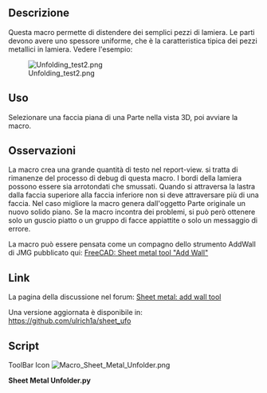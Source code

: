 <languages/>
{{Macro/it
|Name=Sheet Metal Unfolder
|Icon=Macro_Sheet_Metal_Unfolder.png
|Translate=Dispiega lamiera
|Description=Questa macro dispiega dei semplici pezzi in lamiera.
|Author=ulrich1a
|Version=17.0
|Date=2018-08-14
|FCVersion=17.0
|Download=[https://wiki.freecad.org/images/1/16/Macro_Sheet_Metal_Unfolder.png ToolBar Icon]
}}

==Descrizione==
Questa macro permette di distendere dei semplici pezzi di lamiera. Le parti devono avere uno spessore uniforme, che è la caratteristica tipica dei pezzi metallici in lamiera. Vedere l'esempio:

{{Codeextralink|https://raw.githubusercontent.com/ulrich1a/sheet_ufo/master/sheet_ufo.py}}

[[File:Unfolding test2.png]]

== Uso ==
Selezionare una faccia piana di una Parte nella vista 3D, poi avviare la macro. 

== Osservazioni ==
La macro crea una grande quantità di testo nel report-view. si tratta di rimanenze del processo di debug di questa macro. I bordi della lamiera  possono essere sia arrotondati che smussati. Quando si attraversa la lastra dalla faccia superiore alla faccia inferiore non si deve attraversare più di una faccia.
Nel caso migliore la macro genera dall'oggetto Parte originale un nuovo solido piano. Se la macro incontra dei problemi, si può però ottenere solo un guscio piatto o un gruppo di facce appiattite o solo un messaggio di errore.

La macro può essere pensata come un compagno dello strumento AddWall di JMG pubblicato qui: [http://linuxforanengineer.blogspot.com.es/2014/12/freecad-sheet-metal-tool-add-wall.html FreeCAD: Sheet metal tool "Add Wall"]

==Link==

La pagina della discussione nel forum: [https://forum.freecad.org/viewtopic.php?f=24&t=8789 Sheet metal: add wall tool]

Una versione aggiornata è disponibile in: [https://github.com/ulrich1a/sheet_ufo https://github.com/ulrich1a/sheet_ufo]

==Script==

ToolBar Icon [[Image:Macro_Sheet_Metal_Unfolder.png]]

'''Sheet Metal Unfolder.py'''

{{MacroCode|code=

#!/usr/bin/env python
# -*- coding: utf-8 -*-
#
#  sheet_ufo.py
#  
#  Copyright 2014 Ulrich Brammer <ulrich@Pauline>
#  
#  This program is free software; you can redistribute it and/or modify
#  it under the terms of the GNU General Public License as published by
#  the Free Software Foundation; either version 2 of the License, or
#  (at your option) any later version.
#  
#  This program is distributed in the hope that it will be useful,
#  but WITHOUT ANY WARRANTY; without even the implied warranty of
#  MERCHANTABILITY or FITNESS FOR A PARTICULAR PURPOSE.  See the
#  GNU General Public License for more details.
#  
#  You should have received a copy of the GNU General Public License
#  along with this program; if not, write to the Free Software
#  Foundation, Inc., 51 Franklin Street, Fifth Floor, Boston,
#  MA 02110-1301, USA.
#  
#  


# Refactored version December 2015
# Clear division of tasks between analysis and folding

# To do:
# change code to handle face indexes in the node instead of faces


# sheet_ufo16.py
# Die Weiterreichung eines schon geschnittenen Seitenfaces macht Probleme.
# Die Seitenfaces passen hinterher nicht mehr mit den Hauptflächen zusammen.

# Geänderter Ansatz: lasse die Seitenflächen in der Suchliste und 
# schneide jeweils nur den benötigten Teil raus.
# Ich brauche jetzt eine Suchliste und eine Unfoldliste für die 
# Face-Indices.

# To do: 
# - handle a selected seam
# - handle not-circle-curves in bends
# - detect features like welded screws
# - make a view-provider for bends
# - make the k-factor selectable
# - upfold or unfold single bends
 

'''

def main():
	
	return 0

if __name__ == '__main__':
	main()


'''


import Part, FreeCADGui
from PySide import QtGui
from FreeCAD import Base
import DraftVecUtils, DraftGeomUtils, math, time

# to do: 
# - Put error numbers into the text
# - Put user help into more texts
unfold_error = {
  # error codes for the tree-object
  1: ('starting: volume unusable, needs a real 3D-sheet-metal with thickness'), 
  2: ('Starting: invalid point for thickness measurement'), 
  3: ('Starting: invalid thickness'), 
  4: ('Starting: invalid shape'), 
  # error codes for the bend-analysis 
  10: ('Analysis: zero wires in sheet edge analysis'), 
  11: ('Analysis: double bends not implemented'), 
  12: ('Analysis: more than one bend-child actually not supported'), 
  13: ('Analysis: counter face not found'), 
  14: ('Analysis: the code can not handle edges without neighbor faces'), 
  15: ('Analysis: the code needs a face at all sheet edges'), 
  16: ('Analysis: did not find startangle of bend, please post failing sample for analysis'), 
  # error codes for the unfolding
  20: ('Unfold: section wire with less than 4 edges'),
  21: ('Unfold: Unfold: section wire not closed'),
  22: ('Unfold: section failed'),
  23: ('Unfold: CutToolWire not closed'),
  24: ('Unfold: bend-face without child not implemented'),
  25: ('Unfold: '),
  -1: ('unknown error')} 





def equal_vertex(vert1, vert2, p=5):
  # compares two vertices 
  return (round(vert1.X - vert2.X,p)==0 and round(vert1.Y - vert2.Y,p)==0 and round(vert1.Z - vert2.Z,p)==0)

def equal_vector(vec1, vec2, p=5):
  # compares two vectors 
  return (round(vec1.x - vec2.x,p)==0 and round(vec1.y - vec2.y,p)==0 and round(vec1.z - vec2.z,p)==0)

def radial_vector(point, axis_pnt, axis):
  chord = axis_pnt.sub(point)
  norm = axis.cross(chord)
  perp = axis.cross(norm)
  # print chord, norm, perp
  dist_rv = DraftVecUtils.project(chord,perp)
  #test_line = Part.makeLine(axis_pnt.add(dist_rv),axis_pnt)
  # test_line = Part.makeLine(axis_pnt.add(perp),axis_pnt)
  # test_line = Part.makeLine(point, axis_pnt)
  # Part.show(test_line)
  return perp.normalize()





class Simple_node(object):
  ''' This class defines the nodes of a tree, that is the result of
  the analysis of a sheet-metal-part.
  Each flat or bend part of the metal-sheet gets a node in the tree.
  The indexes are the number of the face in the original part.
  '''
  def __init__(self, f_idx=None, Parent_node= None, Parent_edge = None):
    self.idx = f_idx  # index of the "top-face"
    self.c_face_idx = None # face index to the opposite face of the sheet (counter-face)
    self.node_type = None  # 'Flat' or 'Bend'
    self.p_node = Parent_node   # Parent node
    self.p_edge = Parent_edge # the connecting edge to the parent node
    self.child_list = [] # List of child-nodes = link to tree structure
    self.child_idx_lists = [] # List of lists with child_idx and child_edge
    # need also a list of indices of child faces
    self.sheet_edges = [] # List of edges without child-face 
    self.axis = None
    self.facePosi = None
    self.bendCenter = None
    self.distCenter = None
    # self.axis for 'Flat'-face: vector pointing from the surface into the metal
    self.bend_dir = None # bend direction values: "up" or "down"
    self.bend_angle = None # angle in radians
    self.tan_vec = None # direction of translation for Bend nodes
    self._trans_length = None # length of translation for Bend nodes, k-factor used according to DIN 6935
    self.analysis_ok = True # indicator if something went wrong with the analysis of the face
    self.error_code = None # index to unfold_error dictionary
    # here the new features of the nodes:
    self.nfIndexes = [] # list of all face-indexes of a node (flat and bend: folded state)
    self.seam_edges = [] # list with edges to seams
    # bend faces are needed for movement simulation at single other bends.
    # otherwise unfolded faces are recreated from self.b_edges
    self.node_flattened_faces = [] # faces of a flattened bend node.
    self.actual_angle = None # state of angle in refolded sheet metal part
    self.p_wire = None # wire common with parent node, used for bend node
    self.c_wire = None # wire common with child node, used for bend node
    self.b_edges = [] # list of edges in a bend node, that needs to be recalculated, at unfolding

  def get_Face_idx(self):
    # get the face index from the tree-element
    return self.idx





class SheetTree(object):
  def __init__(self, TheShape, f_idx):
    self.cFaceTol = 0.002 # tolerance to detect counter-face vertices
    # this high tolerance was needed for more real parts
    self.root = None # make_new_face_node adds the root node if parent_node == None
    self.__Shape = TheShape.copy()
    self.error_code = None
    self.failed_face_idx = None
    
    if not self.__Shape.isValid():
      print "The shape is not valid!"
      self.error_code = 4  # Starting: invalid shape
      self.failed_face_idx = f_idx
    
    #Part.show(self.__Shape)
    
    # List of indices to the shape.Faces. The list is used a lot for face searches.
    # Some faces will be cut and the new ones added to the list.
    # So a list of faces independent of the shape is needed.
    self.f_list = []  #self.__Shape.Faces.copy() does not work
    self.index_list =[]
    self.index_unfold_list = [] # indexes needed for unfolding
    for i in range(len (self.__Shape.Faces)):
    #for i in range(len (self.f_list)):
      # if i<>(f_idx):
      self.index_list.append(i)
      self.index_unfold_list.append(i)
      self.f_list.append(self.__Shape.Faces[i])
    #print self.index_list
    self.max_f_idx = len(self.f_list) # need this value to make correct indices to new faces

    theVol = self.__Shape.Volume
    if theVol < 0.0001:
      print "Shape is not a real 3D-object or to small for a metal-sheet!"
      self.error_code = 1
      self.failed_face_idx = f_idx

    else:
      # Make a first estimate of the thickness
      estimated_thickness = theVol/(self.__Shape.Area / 2.0)
      print "approximate Thickness: ", estimated_thickness
      # Measure the real thickness of the initial face: Use Orientation and
      # Axis to make an measurement vector
      
    
      if hasattr(self.__Shape.Faces[f_idx],'Surface'):
        # Part.show(self.__Shape.Faces[f_idx])
        # print 'the object is a face! vertices: ', len(self.__Shape.Faces[f_idx].Vertexes)
        F_type = self.__Shape.Faces[f_idx].Surface
        # fixme: through an error, if not Plane Object
        print 'It is a: ', str(F_type)
        print 'Orientation: ', str(self.__Shape.Faces[f_idx].Orientation)
        
        # Need a point on the surface to measure the thickness.
        # Sheet edges could be sloping, so there is a danger to measure
        # right at the edge. 
        # Try with Arithmetic mean of plane vertices
        m_vec = Base.Vector(0.0,0.0,0.0) # calculating a mean vector
        for Vvec in self.__Shape.Faces[f_idx].Vertexes:
            #m_vec = m_vec.add(Base.Vector(Vvec.X, Vvec.Y, Vvec.Z))
            m_vec = m_vec.add(Vvec.Point)
        mvec = m_vec.multiply(1.0/len(self.__Shape.Faces[f_idx].Vertexes))
        print "mvec: ", mvec
        
        if hasattr(self.__Shape.Faces[f_idx].Surface,'Position'):
          s_Posi = self.__Shape.Faces[f_idx].Surface.Position
          k = 0
          # while k < len(self.__Shape.Faces[f_idx].Vertexes):
          # fixme: what if measurepoint is outside?
          pvert = self.__Shape.Faces[f_idx].Vertexes[k]
          pvec = Base.Vector(pvert.X, pvert.Y, pvert.Z)
          shiftvec =  mvec.sub(pvec)
          shiftvec = shiftvec.normalize()*2.0*estimated_thickness
          measure_pos = pvec.add(shiftvec)
          # Description: Checks if a point is inside a solid with a certain tolerance.
          # If the 3rd parameter is True a point on a face is considered as inside

          if not self.__Shape.isInside(measure_pos, 0.00001, True):
            print "Starting measure_pos for thickness measurement is outside!"
            self.error_code = 2
            self.failed_face_idx = f_idx

        
        if hasattr(self.__Shape.Faces[f_idx].Surface,'Axis'):
          s_Axis =  self.__Shape.Faces[f_idx].Surface.Axis
          # print 'We have an axis: ', s_Axis
          if hasattr(self.__Shape.Faces[f_idx].Surface,'Position'):
            s_Posi = self.__Shape.Faces[f_idx].Surface.Position
            # print 'We have a position: ', s_Posi
            s_Ori = self.__Shape.Faces[f_idx].Orientation
            s_Axismp = Base.Vector(s_Axis.x, s_Axis.y, s_Axis.z).multiply(2.0*estimated_thickness)
            if s_Ori == 'Forward':
              Meassure_axis = Part.makeLine(measure_pos,measure_pos.sub(s_Axismp))
              ext_Vec = Base.Vector(-s_Axis.x, -s_Axis.y, -s_Axis.z)
              # Meassure_axis = Part.makeLine(measure_pos,measure_pos.sub(s_Axis.multiply(2.0*estimated_thickness)))
            else:                    
              # Meassure_axis = Part.makeLine(measure_pos,measure_pos.add(s_Axis.multiply(2.0*estimated_thickness)))
              Meassure_axis = Part.makeLine(measure_pos,measure_pos.add(s_Axismp))
              ext_Vec = Base.Vector(s_Axis.x, s_Axis.y, s_Axis.z)
            # Part.show(Meassure_axis)
                
        lostShape = self.__Shape.copy()
        lLine = Meassure_axis.common(lostShape)
        lLine = Meassure_axis.common(self.__Shape)
        print "lLine number edges: ", len(lLine.Edges)
        measVert = Part.Vertex(measure_pos)
        for mEdge in lLine.Edges:
          if equal_vertex(mEdge.Vertexes[0], measVert) or equal_vertex(mEdge.Vertexes[1], measVert):
            self.__thickness = mEdge.Length
        
        # self.__thickness = lLine.Length
        if (self.__thickness < estimated_thickness) or (self.__thickness > 1.9 * estimated_thickness):
          self.error_code = 3
          self.failed_face_idx = f_idx
          print "estimated thickness: ", estimated_thickness, " measured thickness: ", self.__thickness
          Part.show(lLine)


  def get_node_faces(self, theNode, wires_e_lists):
    ''' This function searches for all faces making up the node, except
    of the top and bottom face, which are already there.
    wires_e_list is the list of wires lists of the top face without the parent-edge
    theNode: the actual node to be filled with data.
    '''
    
    # How to begin?
    # searching for all faces, that have two vertices in common with 
    # an edge from the list should give the sheet edge.
    # But we also need to look at the sheet edge, in order to not claim
    # faces from the next node!
    # Then we have to treat thoses faces, that belongs to more than one
    # node. Those faces needs to be cut and the face list needs to be updated.
    # look also at the number of wires of the top face. More wires will
    # indicate a hole or a feature.
    print " When will this be called"
    found_indices = []
    # A search strategy for faces based on the wires_e_lists is needed.
    # 

    for theWire in wires_e_lists:
      for theEdge in theWire:
        analyVert = theEdge.Vertexes[0]
        search_list = []
        for x in self.index_list:
          search_list.append(x)
        for i in search_list:
          for lookVert in self.f_list[i].Vertexes:
            if equal_vertex(lookVert, analyVert):
              if len(theEdge.Vertexes) == 1: # Edge is a circle
                if not self.is_sheet_edge_face(theEdge, theNode):
                  found_indices.append(i) # found a node face
                  theNode.child_idx_lists.append([i,theEdge])
                  #self.index_list.remove(i) # remove this face from the index_list
                  #Part.show(self.f_list[i])
              else:
                nextVert = theEdge.Vertexes[1]
                for looknextVert in self.f_list[i].Vertexes:
                  if equal_vertex(looknextVert, nextVert):
                    if not self.is_sheet_edge_face(theEdge, theNode):
                      found_indices.append(i) # found a node face
                      theNode.child_idx_lists.append([i,theEdge])
                      #self.index_list.remove(i) # remove this face from the index_list
                      #Part.show(self.f_list[i])
    print "found_indices: ", found_indices
                


  def is_sheet_edge_face(self, ise_edge, tree_node): # ise_edge: IsSheetEdge_edge
    # idea: look at properties of neighbor face
    # look at edges with distance of sheet-thickness.
    #    if found and surface == cylinder, check if it could be a bend-node.  
    # look at number of edges:
    # A face with 3 edges is at the sheet edge Cylinder-face or triangle (oh no!)
    # need to look also at surface!
    # A sheet edge face with more as 4 edges, is common to more than 1 node.
    
    # get the face which has a common edge with ise_edge
    the_index = None
    has_sheet_distance_vertex = False
    for i in self.index_list:
      for sf_edge in self.f_list[i].Edges:
        if sf_edge.isSame(ise_edge):
          the_index = i
          break
      if the_index <> None:
        break
          
    # Simple strategy applied: look if the connecting face has vertexes
    # with sheet-thickness distance to the top face.
    # fix me: this will fail with sharpened sheet edges with two faces
    # between top and bottom.
    if the_index <> None:
      distVerts = 0
      vertList = []
      F_type = str(self.f_list[tree_node.idx].Surface)
      # now we need to search for vertexes with sheet_thickness_distance
      #if F_type == "<Plane object>":
      for F_vert in self.f_list[i].Vertexes:
        if self.isVertOpposite(F_vert, tree_node):
          has_sheet_distance_vertex = True
          if len(self.f_list[i].Edges)<5:
            tree_node.nfIndexes.append(i)
            self.index_list.remove(i)
            #Part.show(self.f_list[i])
          else:
            # need to cut the face at the ends of ise_edge
            self.divideEdgeFace(i, ise_edge, F_vert, tree_node)
          break

    else:
      tree_node.analysis_ok = False 
      tree_node.error_code = 15  # Analysis: the code needs a face at all sheet edges
      self.error_code = 15
      self.failed_face_idx = tree_node.idx
      Part.show(self.f_list[tree_node.idx])
            
    return has_sheet_distance_vertex


  def isVertOpposite(self, theVert, theNode):
    F_type = str(self.f_list[theNode.idx].Surface)
    vF_vert = Base.Vector(theVert.X, theVert.Y, theVert.Z)
    if F_type == "<Plane object>":
      distFailure = vF_vert.distanceToPlane (theNode.facePosi, theNode.axis) - self.__thickness
    if F_type == "<Cylinder object>":
      distFailure = vF_vert.distanceToLine (theNode.bendCenter, theNode.axis) - theNode.distCenter
    # print "counter face distance: ", dist_v + self.__thickness
    if (distFailure < self.cFaceTol) and (distFailure > -self.cFaceTol):
      return True
    else:
      return False





  def divideEdgeFace(self, fIdx, ise_edge, F_vert, tree_node):
    print "Sheet edge face has more than 4 edges!"
    # first find out where the Sheet edge face has no edge to the opposite side of the sheet
    # There is a need to cut the face.
    # make a cut-tool perpendicular to the ise_edge
    # cut the face and select the good one to add to the node
    # make another cut, in order to add the residual face(s) to the face list.
    
    # Search edges in the face with a vertex common with ise_edge
    F_type = str(self.f_list[tree_node.idx].Surface)
    needCut0 = True
    firstCutFaceIdx = None
    for sEdge in self.f_list[fIdx].Edges:
      if equal_vertex(ise_edge.Vertexes[0], sEdge.Vertexes[0]) and \
        self.isVertOpposite(sEdge.Vertexes[1], tree_node):
        needCut0 = False
        theEdge = sEdge
      if equal_vertex(ise_edge.Vertexes[0], sEdge.Vertexes[1]) and \
        self.isVertOpposite(sEdge.Vertexes[0], tree_node):
        needCut0 = False
        theEdge = sEdge
    if needCut0:
      #print "need Cut at 0 with fIdx: ", fIdx
      nFace = self.cutEdgeFace(0, fIdx, ise_edge, tree_node)
      
      tree_node.nfIndexes.append(self.max_f_idx)
      self.f_list.append(nFace)
      firstCutFaceIdx = self.max_f_idx
      self.max_f_idx += 1
      #self.f_list.append(rFace)
      #self.index_list.append(self.max_f_idx)
      #self.max_f_idx += 1
      #self.index_list.remove(fIdx)
      #Part.show(nFace)
    #else:
    #  Part.show(theEdge)
        
    needCut1 = True        
    for sEdge in self.f_list[fIdx].Edges:
      if equal_vertex(ise_edge.Vertexes[1], sEdge.Vertexes[0]):
        if self.isVertOpposite(sEdge.Vertexes[1], tree_node):
          needCut1 = False
          theEdge = sEdge
      if equal_vertex(ise_edge.Vertexes[1], sEdge.Vertexes[1]):
        if self.isVertOpposite(sEdge.Vertexes[0], tree_node):
          needCut1 = False
          theEdge = sEdge
    if needCut1:
      if needCut0:
        fIdx = firstCutFaceIdx
        tree_node.nfIndexes.remove(fIdx)
      #print "need Cut at 1 with fIdx: ", fIdx
      nFace = self.cutEdgeFace(1, fIdx, ise_edge, tree_node)
      tree_node.nfIndexes.append(self.max_f_idx)
      self.f_list.append(nFace)
      firstCutFaceIdx = self.max_f_idx
      self.max_f_idx += 1
      #self.f_list.append(rFace)
      #self.index_list.append(self.max_f_idx)
      #self.max_f_idx += 1
      #if not needCut0:
      #  self.index_list.remove(fIdx)
      #Part.show(nFace)
    #else:
    #  Part.show(theEdge)


    
  def cutEdgeFace(self, eIdx, fIdx, theEdge, theNode):
    ''' This function cuts a face in two pieces.
    one piece is connected to the node. The residual pieces is given
    for assignment to other nodes.
    The function returns both pieces of the original face.
    '''
    # print "now the face cutter" 
    
    if eIdx == 0:
      otherIdx = 1
    else:
      otherIdx = 0
    
    origin = theEdge.Vertexes[eIdx].Point
    
    F_type = str(self.f_list[theNode.idx].Surface)
    if F_type == "<Plane object>":
      tan_vec = theEdge.Vertexes[eIdx].Point - theEdge.Vertexes[otherIdx].Point
      #o_thick = Base.Vector(o_vec.x, o_vec.y, o_vec.z) 
      tan_vec.normalize()
      vec1 = Base.Vector(theNode.axis.x, theNode.axis.y, theNode.axis.z) # make a copy

      crossVec = tan_vec.cross(vec1)
      crossVec.multiply(3.0*self.__thickness)

      vec1.multiply(self.__thickness)
      # defining the points of the cutting plane:
      Spnt1 = origin - theNode.axis - crossVec
      Spnt2 = origin - theNode.axis + crossVec
      Spnt3 = origin + theNode.axis +  vec1 + crossVec
      Spnt4 = origin + theNode.axis +  vec1 - crossVec
  
      
      
    if F_type == "<Cylinder object>":
      ePar = theEdge.parameterAt(theEdge.Vertexes[eIdx])
      print "Idx: ", eIdx, " ePar: ", ePar
      otherPar = theEdge.parameterAt(theEdge.Vertexes[otherIdx])
      tan_vec = theEdge.tangentAt(ePar)
      if ePar < otherPar:
        tan_vec.multiply(-1.0)
      
      #tan_line = Part.makeLine(theEdge.Vertexes[eIdx].Point.add(tan_vec), theEdge.Vertexes[eIdx].Point)
      #Part.show(tan_line)
      
      edge_vec = theEdge.Vertexes[eIdx].copy().Point
      radVector = radial_vector(edge_vec, theNode.bendCenter, theNode.axis)
      if theNode.bend_dir == "down":
        radVector.multiply(-1.0)
  
      #rad_line = Part.makeLine(theEdge.Vertexes[eIdx].Point.add(radVector), theEdge.Vertexes[eIdx].Point)
      #Part.show(rad_line)

      crossVec = tan_vec.cross(radVector)
      crossVec.multiply(3.0*self.__thickness)
      vec1 = Base.Vector(radVector.x, radVector.y, radVector.z) # make a copy

      vec1.multiply(self.__thickness)
      # defining the points of the cutting plane:
      Spnt1 = origin - radVector - crossVec
      Spnt2 = origin - radVector + crossVec
      Spnt3 = origin + radVector +  vec1 + crossVec
      Spnt4 = origin + radVector +  vec1 - crossVec
    
    Sedge1 = Part.makeLine(Spnt1,Spnt2)
    Sedge2 = Part.makeLine(Spnt2,Spnt3)
    Sedge3 = Part.makeLine(Spnt3,Spnt4)
    Sedge4 = Part.makeLine(Spnt4,Spnt1)
        
    Sw1 = Part.Wire([Sedge1, Sedge2, Sedge3, Sedge4])
    Sf1=Part.Face(Sw1) #
    cut_solid = Sf1.extrude(tan_vec.multiply(5.0))
    #Part.show(cut_solid)
    #cut_opposite = Sf1.extrude(tan_vec.multiply(-5.0))
    
    cutFaces_node = self.f_list[fIdx].cut(cut_solid)
    for cFace in cutFaces_node.Faces:
      for myVert in cFace.Vertexes:
        if equal_vertex(theEdge.Vertexes[eIdx], myVert):
          nodeFace = cFace
          #print "The nodeFace"
          #Part.show(nodeFace)
          break

    '''
    cutFaces_residue = self.f_list[fIdx].cut(cut_opposite)
    for cFace in cutFaces_residue.Faces:
      for myVert in cFace.Vertexes:
        if equal_vertex(theEdge.Vertexes[eIdx], myVert):
          residueFace = cFace
          #print "the residueFace"
          #Part.show(residueFace)
          break
    '''

    return nodeFace #, residueFace
    


  def is_sheet_edge3(self, ise_edge, tree_node): # ise_edge: IsSheetEdge_edge
    # idea: look at properties of neighbor face
    # look at edges with distance of sheet-thickness.
    #    if found and surface == cylinder, check if it could be a bend-node.  
    # look at number of edges:
    # A face with 3 edges is at the sheet edge Cylinder-face or triangle (oh no!)
    # need to look also at surface!
    # A sheet edge face with more as 4 edges, is common to more than 1 node.
    
    # get the face which has a common edge with ise_edge
    the_index = None
    has_sheet_distance_vertex = False
    for i in self.index_list:
      for sf_edge in self.f_list[i].Edges:
        if sf_edge.isSame(ise_edge):
          the_index = i
          break
      if the_index <> None:
        break
          
    if the_index <> None:
      distVerts = 0
      vertList = []
      F_type = str(self.f_list[tree_node.idx].Surface)
      # now we need to search for vertexes with sheet_thickness_distance
      #if F_type == "<Plane object>":
      for F_vert in self.f_list[i].Vertexes:
        vF_vert = Base.Vector(F_vert.X, F_vert.Y, F_vert.Z)
        if F_type == "<Plane object>":
          distFailure = vF_vert.distanceToPlane (tree_node.facePosi, tree_node.axis) - self.__thickness
        if F_type == "<Cylinder object>":
          distFailure = vF_vert.distanceToLine (tree_node.bendCenter, tree_node.axis) - tree_node.distCenter
        # print "counter face distance: ", dist_v + self.__thickness
        if (distFailure < self.cFaceTol) and (distFailure > -self.cFaceTol):
          has_sheet_distance_vertex = True
          break

    else:
      tree_node.analysis_ok = False 
      tree_node.error_code = 15  # Analysis: the code needs a face at all sheet edges
      self.error_code = 15
      self.failed_face_idx = tree_node.idx
      Part.show(self.f_list[tree_node.idx])
            
    return has_sheet_distance_vertex
    



  def make_new_face_node(self, face_idx, P_node, P_edge, wires_e_lists):
    # e_list: list of edges of the top face of a node without the parent-edge (P_edge)
    # analyze the face and get type of face ("Flat" or "Bend")
    # search the counter face, get axis of Face
    # In case of "Bend" get angle, k_factor and trans_length
    # put the node into the tree
    newNode = Simple_node(face_idx, P_node, P_edge)
    F_type = str(self.__Shape.Faces[face_idx].Surface)
    
    # This face should be a node in the tree, and is therefore known!
    # removed from the list of all unknown faces
    self.index_list.remove(face_idx)
    # This means, it could also not be found as neighbor face anymore.
    #newNode.node_faces.append(self.f_list[face_idx].copy())
    newNode.nfIndexes.append(face_idx)
    
    such_list = [] 
    for k in self.index_list:
      such_list.append(k)
    
    if F_type == "<Plane object>":
      newNode.node_type = 'Flat' # fixme
      print "Face", face_idx+1, " Type: ", newNode.node_type

      s_Posi = self.__Shape.Faces[face_idx].Surface.Position
      newNode.facePosi = s_Posi
      s_Ori = self.__Shape.Faces[face_idx].Orientation
      s_Axis = self.__Shape.Faces[face_idx].Surface.Axis
      if s_Ori == 'Forward':
        ext_Vec = Base.Vector(-s_Axis.x, -s_Axis.y, -s_Axis.z)
      else:                    
        ext_Vec = Base.Vector(s_Axis.x, s_Axis.y, s_Axis.z)

      newNode.axis = ext_Vec
      axis_line = Part.makeLine(s_Posi.add(ext_Vec), s_Posi)
      # Part.show(axis_line)
      
      # nead a mean point of the face to avoid false counter faces
      faceMiddle = Base.Vector(0.0,0.0,0.0) # calculating a mean vector
      for Vvec in self.__Shape.Faces[face_idx].OuterWire.Vertexes:
          faceMiddle = faceMiddle.add(Vvec.Point)
      faceMiddle = faceMiddle.multiply(1.0/len(self.__Shape.Faces[face_idx].OuterWire.Vertexes))
      
      # search for the counter face
      for i in such_list:
        counter_found = True
        for F_vert in self.f_list[i].Vertexes:
          vF_vert = Base.Vector(F_vert.X, F_vert.Y, F_vert.Z)
          dist_v = vF_vert.distanceToPlane (s_Posi, ext_Vec) - self.__thickness
          # print "counter face distance: ", dist_v + self.__thickness
          if (dist_v > self.cFaceTol) or (dist_v < -self.cFaceTol):
              counter_found = False
  
        if counter_found:
          # nead a mean point of the face to avoid false counter faces
          counterMiddle = Base.Vector(0.0,0.0,0.0) # calculating a mean vector
          for Vvec in self.__Shape.Faces[i].OuterWire.Vertexes:
              counterMiddle = counterMiddle.add(Vvec.Point)
          counterMiddle = counterMiddle.multiply(1.0/len(self.__Shape.Faces[i].OuterWire.Vertexes))
          
          distVector = counterMiddle.sub(faceMiddle)
          counterDistance = distVector.Length
          
          if counterDistance < 3*self.__thickness:
            print "found counter-face", i + 1
            newNode.c_face_idx = i
            self.index_list.remove(i)
            newNode.nfIndexes.append(i)
            
            # Part.show(self.__Shape.Faces[newNode.c_face_idx])
          else:
            counter_found = False
            print "faceMiddle: ", str(faceMiddle), "counterMiddle: ", str(counterMiddle)
      #if newNode.c_face_idx == None:
      #  Part.show(axis_line)
          
        

            
    if F_type == "<Cylinder object>":
      newNode.node_type = 'Bend' # fixme
      s_Center = self.__Shape.Faces[face_idx].Surface.Center
      s_Axis = self.__Shape.Faces[face_idx].Surface.Axis
      newNode.axis = s_Axis
      newNode.bendCenter = s_Center
      edge_vec = P_edge.Vertexes[0].copy().Point
      print "edge_vec: ", str(edge_vec)
      
      if P_node.node_type == 'Flat':
        dist_c = edge_vec.distanceToPlane (s_Center, P_node.axis) # distance to center
      else:
        P_face = self.__Shape.Faces[P_node.idx]
        radVector = radial_vector(edge_vec, P_face.Surface.Center, P_face.Surface.Axis)
        if P_node.bend_dir == "down":
          dist_c = edge_vec.distanceToPlane (s_Center, radVector.multiply(-1.0))
        else:
          dist_c = edge_vec.distanceToPlane (s_Center, radVector)
          
      if dist_c < 0.0:
        newNode.bend_dir = "down"
        thick_test = self.__Shape.Faces[face_idx].Surface.Radius - self.__thickness
      else:
        newNode.bend_dir = "up"
        thick_test = self.__Shape.Faces[face_idx].Surface.Radius + self.__thickness
      newNode.distCenter = thick_test
      # print "Face idx: ", face_idx, " bend_dir: ", newNode.bend_dir
      print "Face", face_idx+1, " Type: ", newNode.node_type, " bend_dir: ", newNode.bend_dir
      
      # need to define the bending angle relative to the Center and the
      # Axis of the bend surface:
      # search for line-edges with no common point with edge_vec and fixme: not in the same line
      # fixme: there could be more than one edge meeting the criteria!
      number_c_edges = 0
      for s_edge in self.__Shape.Faces[face_idx].Edges:
        c_edg_found = True
        type_str = str(s_edge.Curve)
        if type_str.find('Line') == -1:
          c_edg_found = False
          # print "found circle in c_edge search"
        else:
          # print "found line in c_edge search"
          for E_vert in s_edge.Vertexes:
            if equal_vertex(E_vert, P_edge.Vertexes[0]):
              c_edg_found = False
        if c_edg_found:
          c_edge = s_edge
          number_c_edges = number_c_edges + 1
          # print " found the second Line edge of the bend face"
          # Part.show(c_edge)
      if number_c_edges > 1:
        newNode.analysis_ok = False # the code can not handle bend faces with more than one child!
        newNode.error_code = 12 # ('more than one bend-childs')
        self.error_code = 12
        self.failed_face_idx = face_idx

      #Start to investigate the angles at self.__Shape.Faces[face_idx].ParameterRange[0]
      angle_0 = self.__Shape.Faces[face_idx].ParameterRange[0]
      angle_1 = self.__Shape.Faces[face_idx].ParameterRange[1]
      length_0 = self.__Shape.Faces[face_idx].ParameterRange[2]
      length_1 = self.__Shape.Faces[face_idx].ParameterRange[3]
      
      # idea: identify the angle at edge_vec = P_edge.Vertexes[0].copy().Point
      # This will be = angle_start
      # identify rotSign from angle_end minus angle_start
      # The tangentvector will be in direction of position at angle_sta + rotSign*90°
      # calculate the tan_vec from valueAt
      parPos00 = self.__Shape.Faces[face_idx].valueAt(angle_0,length_0)
      parPos01 = self.__Shape.Faces[face_idx].valueAt(angle_0,length_1)
      parPos10 = self.__Shape.Faces[face_idx].valueAt(angle_1,length_0)
      parPos11 = self.__Shape.Faces[face_idx].valueAt(angle_1,length_1)
      
      if equal_vector(edge_vec, parPos00):
        print "got case 00"
        angle_start = angle_0
        angle_end = angle_1
        len_start = length_0
      else:
        if equal_vector(edge_vec, parPos01):
          print "got case 01"
          angle_start = angle_0
          angle_end = angle_1
          len_start = length_1
        else:
          if equal_vector(edge_vec, parPos10):
            print "got case 10"
            angle_start = angle_1
            angle_end = angle_0
            len_start = length_0
          else:
            if equal_vector(edge_vec, parPos11):
              print "got case 11" 
              angle_start = angle_1
              angle_end = angle_0
              len_start = length_1
            else:
              newNode.analysis_ok = False
              newNode.error_code = 16 # Analysis: did not find startangle of bend
              self.error_code = 16
              self.failed_face_idx = face_idx
              print "did not found start angle, to do to fix"
        
      newNode.bend_angle = angle_end - angle_start
      if newNode.bend_angle < 0.0:
        angle_tan = angle_start - math.pi/2.0
        # newNode.bend_angle = -newNode.bend_angle
      else:
        angle_tan = angle_start + math.pi/2.0
      tanPos = self.__Shape.Faces[face_idx].valueAt(angle_tan,len_start)
      tan_vec = radial_vector(tanPos, s_Center, s_Axis)
      newNode.tan_vec = tan_vec
        
      first_vec = radial_vector(edge_vec, s_Center, s_Axis)
      cross_vec = first_vec.cross(tan_vec)
      triple_prod = cross_vec.dot(s_Axis)
      print " the new bend_angle: ", math.degrees(newNode.bend_angle), "triple_prod: ", triple_prod
      # testing showed, that the bend_angle has to be changed in sign
      # at the following conditions.
      if ((triple_prod > 0.0) and (newNode.bend_angle > 0.0)) or \
        ((triple_prod < 0.0) and (newNode.bend_angle < 0.0)):
        newNode.bend_angle = -newNode.bend_angle
        print "minus bend_angle"



      if newNode.bend_dir == 'up':
        k_Factor = 0.65 + 0.5*math.log10(self.__Shape.Faces[face_idx].Surface.Radius/self.__thickness)
        print "Face", newNode.idx+1, " k-factor: ", k_Factor
        newNode._trans_length = (self.__Shape.Faces[face_idx].Surface.Radius + k_Factor * self.__thickness/2.0) * newNode.bend_angle
      else:
        k_Factor = 0.65 + 0.5*math.log10((self.__Shape.Faces[face_idx].Surface.Radius - self.__thickness)/self.__thickness)
        newNode._trans_length = (self.__Shape.Faces[face_idx].Surface.Radius - self.__thickness \
                                  + k_Factor * self.__thickness/2.0) * newNode.bend_angle
      if newNode._trans_length < 0.0:
        newNode._trans_length = -newNode._trans_length
        # the _trans_length is always positive, due to correct tan_vec


      # calculate mean point of face:
      # fixme implement also for cylindric faces

      # Search the face at the opposite site of the sheet:
      #for i in range(len(such_list)):
      for i in such_list:
        counter_found = True
        for F_vert in self.f_list[i].Vertexes:
          vF_vert = Base.Vector(F_vert.X, F_vert.Y, F_vert.Z)
          dist_c = vF_vert.distanceToLine (s_Center, s_Axis) - thick_test
          if (dist_c > self.cFaceTol) or (dist_c < -self.cFaceTol):
            counter_found = False
  
        if counter_found:
          # to do calculate mean point of counter face

          #print "found counter Face", such_list[i]+1
          newNode.c_face_idx = i
          self.index_list.remove(i)
          
          newNode.nfIndexes.append(i)
          # Part.show(self.__Shape.Faces[newNode.c_face_idx])
          break

    # Part.show(self.__Shape.Faces[newNode.c_face_idx])
    # Part.show(self.__Shape.Faces[newNode.idx])
    if newNode.c_face_idx == None:
      newNode.analysis_ok = False
      newNode.error_code = 13 # Analysis: counter face not found
      self.error_code = 13
      self.failed_face_idx = face_idx
      print "No counter-face Debugging Thickness: ", self.__thickness
      Part.show(self.__Shape.Faces[face_idx])

    # now we call the new code
    self.get_node_faces(newNode, wires_e_lists)
    #for nFace in newNode.nfIndexes:
    #  Part.show(nFace)


    if P_node == None:
      self.root = newNode
    else:
      P_node.child_list.append(newNode)
    return newNode




  def search_face(self, sf_edge, the_node):
    # search for the connecting face to sf_edge in the faces of a node
    search_List = the_node.nfIndexes[:]
    search_List.remove(the_node.idx)
    the_index = None
    for i in search_List:     #self.index_list:
      for n_edge in self.f_list[i].Edges:
        if sf_edge.isSame(n_edge):
          the_index = i
          
    #if the_index == None:
    #  the_node.analysis_ok = False # the code can not handle? edges without neighbor faces
    #  the_node.error_code = 14 # Analysis: the code can not handle? edges without neighbor faces
    #  self.error_code = 14
    #  self.failed_face_idx = the_node.idx
      
    return the_index


  def Bend_analysis(self, face_idx, parent_node = None, parent_edge = None):
    # This functions traverses the shape in order to build the bend-tree
    # For each relevant face a t_node is created and linked into the tree
    # the linking is done in the call of self.make_new_face_node
    #print "Bend_analysis Face", face_idx +1 ,
    # analysis_ok = True # not used anymore? 
    # edge_list = []
    wires_edge_lists = []
    wire_idx = -1
    for n_wire in self.f_list[face_idx].Wires:
      wire_idx += 1
      wires_edge_lists.append([])
      #for n_edge in self.__Shape.Faces[face_idx].Edges:
      for n_edge in n_wire.Edges:
        if parent_edge:
          if not parent_edge.isSame(n_edge):
            #edge_list.append(n_edge)
            wires_edge_lists[wire_idx].append(n_edge)
          #
        else:
          #edge_list.append(n_edge)
          wires_edge_lists[wire_idx].append(n_edge)
    if parent_node:
      print " Parent Face", parent_node.idx + 1
    print "Die Liste: ", self.index_list
    t_node = self.make_new_face_node(face_idx, parent_node, parent_edge, wires_edge_lists)
    # Need also the edge_list in the node!
    print "Die Liste nach make_new_face_node: ", self.index_list
    
    # in the new code, only the list of child faces will be analyzed.
    removalList = []
    for child_info in t_node.child_idx_lists:
      if child_info[0] in self.index_list:
        print "child in List: ", child_info[0]
        self.Bend_analysis(child_info[0], t_node, child_info[1])
      else:
        print "remove child from List: ", child_info[0]
        t_node.seam_edges.append(child_info[1]) # give Information to the node, that it has a seam.
        print "node faces before: ", t_node.nfIndexes
        self.makeSeamFace(child_info[1], t_node)
        removalList.append(child_info)
        print "node faces with seam: ", t_node.nfIndexes
        otherSeamNode = self.searchNode(child_info[0], self.root)
        print "counterface on otherSeamNode: Face", otherSeamNode.c_face_idx+1
        self.makeSeamFace(child_info[1], otherSeamNode)
        #t_node.analysis_ok = False # the code can not handle? edges without neighbor faces
        #t_node.error_code = 14 # Analysis: the code can not handle? edges without neighbor faces
        #self.error_code = 14
        #self.failed_face_idx = t_node.idx
        #break
    for seams in removalList:
      t_node.child_idx_lists.remove(seams)
      
  
  
  def searchNode(self, theIdx, sNode):
    # search for a Node with theIdx in sNode.idx
    print "my Idx: ", sNode.idx

    if sNode.idx == theIdx:
      return sNode
    else:
      result = None
      childFaces = []
      for n_node in sNode.child_list:
        childFaces.append(n_node.idx)
      print "my children: ", childFaces
      
      for n_node in sNode.child_list:
        nextSearch = self.searchNode(theIdx, n_node)
        if nextSearch <> None:
          result = nextSearch
          break
    if result<>None:
      print "this is the result: ", result.idx
    else:
      print "this is the result: ", None
    
    return result
    
    # suche bei mir. wenn ja liefere ab
    # sonst sind Kinder da?
    # Wenn Kinder vorhanden, frag solange Kinder bis gefunden
    # oder kein Kind mehr da.


    
    


  def makeSectionWire(self, theEdge, W_node, Dir = 'up'):
    #print "mSW Face", W_node.idx +1
    # makes a Section wire through the shape
    # The section wire is used to generate a new flat shell
    # for the bend faces. 
    origin = theEdge.Vertexes[0].Point
    o_vec = theEdge.Vertexes[1].Point - theEdge.Vertexes[0].Point
    o_thick = Base.Vector(o_vec.x, o_vec.y, o_vec.z) 
    o_thick.normalize().multiply(2.0 * self.__thickness)

    s_Center = self.f_list[W_node.idx].Surface.Center
    s_Axis = self.f_list[W_node.idx].Surface.Axis
    vec1 = radial_vector(origin, s_Center, s_Axis)
    vec1.multiply(self.__thickness)
    
    # defining the points of the section plane:
    if W_node.bend_dir == 'up':
      Spnt1 = origin - vec1 - o_thick
      Spnt2 = origin - vec1 + o_vec + o_thick
      Spnt3 = origin +  vec1 +  vec1 + o_vec + o_thick
      Spnt4 = origin +  vec1 +  vec1 - o_thick
    else:
      Spnt4 = origin - vec1 - vec1 - o_thick
      Spnt3 = origin - vec1 - vec1 + o_vec + o_thick
      Spnt2 = origin +  vec1  + o_vec + o_thick
      Spnt1 = origin +  vec1 - o_thick

    Sedge1 = Part.makeLine(Spnt1,Spnt2)
    Sedge2 = Part.makeLine(Spnt2,Spnt3)
    Sedge3 = Part.makeLine(Spnt3,Spnt4)
    Sedge4 = Part.makeLine(Spnt4,Spnt1)
        
    Sw1 = Part.Wire([Sedge1, Sedge2, Sedge3, Sedge4])
    Sf1=Part.Face(Sw1) # 
    # Part.show(Sf1)
    
    # find the nearest vertex of theEdge to a plane through s_Center
    # The section-wire should start at this vertex
    if (theEdge.Vertexes[0].Point.distanceToPlane(s_Center, s_Axis) <
        theEdge.Vertexes[1].Point.distanceToPlane(s_Center, s_Axis)):
      next_pnt = theEdge.Vertexes[1]
      start_pnt = theEdge.Vertexes[0]
      start_idx = 0
      end_idx = 1
    else:
      next_pnt = theEdge.Vertexes[0]
      start_pnt = theEdge.Vertexes[1]
      start_idx = 1
      end_idx = 0

    # for i in self.index_list:    
    for i in W_node.nfIndexes:
      singleEdge = Sf1.section(self.f_list[i])
      # Part.show(singleEdge)
      #print "section edges: ", len(singleEdge.Edges)
      for j in range(len(singleEdge.Edges)):
        if (equal_vertex(singleEdge.Edges[j].Vertexes[0], start_pnt)):
          lastEdge = singleEdge.Edges[j].copy()
          lastConnect = 1
        if (equal_vertex(singleEdge.Edges[j].Vertexes[1], start_pnt)):
          lastEdge = singleEdge.Edges[j].copy()
          lastConnect = 0
      
        if (equal_vertex(singleEdge.Edges[j].Vertexes[0], next_pnt)):
          nextEdge = singleEdge.Edges[j].copy()
          nextConnect = 1
        if (equal_vertex(singleEdge.Edges[j].Vertexes[1], next_pnt)):
          nextEdge = singleEdge.Edges[j].copy()
          nextConnect = 0
    
    startEdge = Part.makeLine(start_pnt.Point, next_pnt.Point)
    middleEdge = Part.makeLine(nextEdge.Vertexes[nextConnect].Point, lastEdge.Vertexes[lastConnect].Point)
    
    Swire1 = Part.Wire([startEdge, nextEdge, middleEdge, lastEdge ])
    # Part.show(Swire1)
      
    print "finisch mSW Face", W_node.idx +1
    return Swire1
    
    
    


  def generateBendShell(self, bend_node):
    #print "genBendShell Face", bend_node.idx +1
    # make new flat faces for the bend_node and return them
    # the k-Factor is already included in bend_node._trans_length
    
    # Part.show(self.__Shape.copy())
    flat_shell = []
      
    trans_vec = bend_node.tan_vec * bend_node._trans_length

    # o_edge: originating edge of the bend = parent edge
    o_edge = bend_node.p_edge.copy()
    # We want a section wire at the start of the bend_node, in order
    # to regenerate a flat body with this section wire.
    # 3 vectors are needed to generate a section plane: vec1 and 
    # a vector from o_edge and a vector with same direction of o_edge,
    # but with a length of two times the thickness
    o_wire = self.makeSectionWire(o_edge, bend_node, bend_node.bend_dir)
    #Part.show(o_wire)

    
    # The same vectors are needed for the other side of the bend face
    if len(bend_node.child_list)>=1:
      child_node = bend_node.child_list[0] # fixme: there could be more than one child node for a bend face.
      # bend_edge = bend_node.edge_pool[child_node.idx][0] 
      bend_edge = child_node.p_edge.copy()

      b_wire = self.makeSectionWire(bend_edge, bend_node, bend_node.bend_dir).copy()
      
    else:
      number_c_edges = 0
      for s_edge in self.f_list[bend_node.idx].Edges:
        c_edg_found = True
        type_str = str(s_edge.Curve)
        if type_str.find('Line') == -1:
          c_edg_found = False
          print "found circle in c_edge search in bend Face", bend_node.idx+1
        else:
          print "found line in c_edge search in bend Face", bend_node.idx+1
          for E_vert in s_edge.Vertexes:
            if equal_vertex(E_vert, bend_node.p_edge.Vertexes[0]):
              c_edg_found = False
        if c_edg_found:
          bend_edge = s_edge
          number_c_edges = number_c_edges + 1
          print " found the second Line edge of the bend Face", bend_node.idx+1
          #Part.show(bend_edge)
      
      
      
      
      
      
      t_idx = self.search_face(bend_edge, bend_node)
      # Part.show(self.f_list[t_idx])
      if t_idx <> None:
        topFace = self.f_list[t_idx].copy()
        topFace.rotate(self.f_list[bend_node.idx].Surface.Center,bend_node.axis,math.degrees(bend_node.bend_angle))
        topFace.translate(trans_vec)
        flat_shell.append(topFace)
        

        s_Center = self.f_list[bend_node.idx].Surface.Center
        s_Axis = self.f_list[bend_node.idx].Surface.Axis

        # find the nearest vertex of bend_edge to a plane through s_Center
        # The section-wire should start at this vertex
        if (bend_edge.Vertexes[0].Point.distanceToPlane(s_Center, s_Axis) <
            bend_edge.Vertexes[1].Point.distanceToPlane(s_Center, s_Axis)):
          next_pnt = bend_edge.Vertexes[1].Point
          start_pnt = bend_edge.Vertexes[0].Point
          start_idx = 0
          end_idx = 1
        else:
          next_pnt = bend_edge.Vertexes[0].Point
          start_pnt = bend_edge.Vertexes[1].Point
          start_idx = 1
          end_idx = 0
    
        b_wireList = self.f_list[t_idx].Edges[:]
        #for remEdge in b_wireList:
        #  print "in b_wireList"
        #  Part.show(remEdge)

        for remEdge in b_wireList:
          # Part.show(remEdge)
          if remEdge.isSame(bend_edge):
            b_wireList.remove(remEdge)
            break
        
        for singleEdge in b_wireList:
          #Part.show(singleEdge)
          # print "section edges: ", len(singleEdge.Edges)
          if len(singleEdge.Edges) == 1:
            if (DraftVecUtils.equals(singleEdge.Edges[0].Vertexes[0].Point, start_pnt)):
              lastEdge = singleEdge.Edges[0].copy()
              lastConnect = 1
            if (DraftVecUtils.equals(singleEdge.Edges[0].Vertexes[1].Point, start_pnt)):
              lastEdge = singleEdge.Edges[0].copy()
              lastConnect = 0
          
            if (DraftVecUtils.equals(singleEdge.Edges[0].Vertexes[0].Point, next_pnt)):
              nextEdge = singleEdge.Edges[0].copy()
              nextConnect = 1
            if (DraftVecUtils.equals(singleEdge.Edges[0].Vertexes[1].Point, next_pnt)):
              nextEdge = singleEdge.Edges[0].copy()
              nextConnect = 0
        
        startEdge = Part.makeLine(start_pnt, next_pnt)
        middleEdge = Part.makeLine(nextEdge.Vertexes[nextConnect].Point, lastEdge.Vertexes[lastConnect].Point)
        
        b_wire = Part.Wire([startEdge, nextEdge, middleEdge, lastEdge ])
        # Part.show(Swire1)
        
      else:
        print "Found no Face?!"
        # there is a seam in the metal sheet. 
        # Generate a new face for the seam.
        '''
        b_wire = self.makeSectionWire(bend_edge, bend_node, bend_node.bend_dir).copy()
        topFace = Part.Face(b_wire)
        #self.f_list.append(topFace)
        topFace.rotate(self.f_list[bend_node.idx].Surface.Center,bend_node.axis,math.degrees(bend_node.bend_angle))
        topFace.translate(trans_vec)
        flat_shell.append(topFace)
        '''
        
        '''
        # find the nearest vertex of bend_edge to a plane through s_Center
        # The section-wire should start at this vertex
        if (bend_edge.Vertexes[0].Point.distanceToPlane(s_Center, s_Axis) <
            bend_edge.Vertexes[1].Point.distanceToPlane(s_Center, s_Axis)):
          next_pnt = bend_edge.Vertexes[1].Point
          start_pnt = bend_edge.Vertexes[0].Point
          start_idx = 0
          end_idx = 1
        else:
          next_pnt = bend_edge.Vertexes[0].Point
          start_pnt = bend_edge.Vertexes[1].Point
          start_idx = 1
          end_idx = 0
        # find the nextEdge in the node faces
        
        search_List = bend_node.nfIndexes[:]
        search_List.remove(bend_node.idx)
        the_index = None
        next_idx = None
        for i in search_List:
          for theEdge in self.f_list[i].Edges:
            if len(theEdge.Vertexes)>1:
              if equal_vector(theEdge.Vertexes[0].Point, next_pnt):
                next_idx = 1
              if equal_vector(theEdge.Vertexes[1].Point, next_pnt):
                next_idx = 0
              if next_idx <> None:
                if self.isVertOpposite(theEdge.Vertexes[next_idx], bend_node):
                  nextEdge = theEdge.copy()
                  search_List.remove(i)
                  the_index = i
                  break
                else:
                  next_idx = None
          if the_index <> None:
            break

        #find the lastEdge
        last_idx = None
        for i in search_List:
          for theEdge in self.f_list[i].Edges:
            if len(theEdge.Vertexes)>1:
              if equal_vector(theEdge.Vertexes[0].Point, start_pnt):
                last_idx = 1
              if equal_vector(theEdge.Vertexes[1].Point, start_pnt):
                last_idx = 0
              if last_idx <> None:
                if self.isVertOpposite(theEdge.Vertexes[last_idx], bend_node):
                  lastEdge = theEdge.copy()
                  search_List.remove(i)
                  the_index = i
                  break
                else:
                  last_idx = None
          if the_index <> None:
            break
            
        # find the middleEdge
        for theEdge in self.f_list[bend_node.c_face_idx].Edges:
          if len(theEdge.Vertexes)>1:
            if equal_vector(theEdge.Vertexes[0].Point, start_pnt):
              last_idx = 1
            if equal_vector(theEdge.Vertexes[1].Point, start_pnt):
              last_idx = 0
            if last_idx <> None:
              if self.isVertOpposite(theEdge.Vertexes[last_idx], bend_node):
                lastEdge = theEdge.copy()
                search_List.remove(i)
                the_index = i
                break
              else:
                last_idx = None
        '''


    b_wire.rotate(self.f_list[bend_node.idx].Surface.Center,bend_node.axis,math.degrees(bend_node.bend_angle))
    b_wire.translate(trans_vec)
    
    #Part.show(b_wire)
    #for vert in b_wire.Vertexes:
    #  print "b_wire1 tol: ", vert.Tolerance
    
    #for ed in b_wire.Edges:
    #  print "b_wire1 tol: ", ed.Vertexes[0].Tolerance, " ", ed.Vertexes[1].Tolerance
      
    sweep_path = Part.makeLine(o_wire.Vertexes[0].Point, b_wire.Vertexes[0].Point)
    #Part.show(sweep_path)

    Bend_shell = Part.makeRuledSurface (o_wire, b_wire)
    # Part.show(Bend_shell)
    for shell_face in Bend_shell.Faces:
      flat_shell.append(shell_face )


    #Part.show(self.__Shape.copy())
    #print "finish genBendShell Face", bend_node.idx +1

    return flat_shell


  def makeSeamFace(self, sEdge, theNode):
    ''' This function creates a face at a seam of the sheet metal.
    It works currently only at a flat node.
    '''
    print "now make a seam Face"
    nextVert = sEdge.Vertexes[1]
    startVert = sEdge.Vertexes[0]
    start_idx = 0
    end_idx = 1
    
    search_List = theNode.nfIndexes[:]
    print "This is the search_List: ", search_List
    search_List.remove(theNode.idx)
    the_index = None
    next_idx = None
    for i in search_List:
      for theEdge in self.f_list[i].Edges:
        if len(theEdge.Vertexes)>1:
          if equal_vertex(theEdge.Vertexes[0], nextVert):
            next_idx = 1
          if equal_vertex(theEdge.Vertexes[1], nextVert):
            next_idx = 0
          if next_idx <> None:
            if self.isVertOpposite(theEdge.Vertexes[next_idx], theNode):
              nextEdge = theEdge.copy()
              search_List.remove(i)
              the_index = i
              #Part.show(nextEdge)
              break
            else:
              next_idx = None
      if the_index <> None:
        break

    #find the lastEdge
    last_idx = None
    print "This is the search_List: ", search_List
    for i in search_List:
      #Part.show(self.f_list[i])
      for theEdge in self.f_list[i].Edges:
        print "find last Edge in Face: ", i, " at Edge: ", theEdge
        if len(theEdge.Vertexes)>1:
          if equal_vertex(theEdge.Vertexes[0], startVert):
            last_idx = 1
          if equal_vertex(theEdge.Vertexes[1], startVert):
            last_idx = 0
          if last_idx <> None:
            print "test for the last Edge"
            if self.isVertOpposite(theEdge.Vertexes[last_idx], theNode):
              lastEdge = theEdge.copy()
              search_List.remove(i)
              the_index = i
              #Part.show(lastEdge)
              break
            else:
              last_idx = None
      if last_idx <> None:
        break
        
    # find the middleEdge
    mid_idx = None
    midEdge = None
    for theEdge in self.f_list[theNode.c_face_idx].Edges:
      if len(theEdge.Vertexes)>1:
        if equal_vertex(theEdge.Vertexes[0], nextEdge.Vertexes[next_idx]):
          mid_idx = 1
        if equal_vertex(theEdge.Vertexes[1], nextEdge.Vertexes[next_idx]):
          mid_idx = 0
        if mid_idx <> None:
          if equal_vertex(theEdge.Vertexes[mid_idx], lastEdge.Vertexes[last_idx]):
            midEdge = theEdge.copy()
            #Part.show(midEdge)
            break
          else:
            mid_idx = None
      if midEdge:
        break

    seam_wire = Part.Wire([sEdge, nextEdge, midEdge, lastEdge ])
    seamFace = Part.Face(seam_wire)
    self.f_list.append(seamFace)
    theNode.nfIndexes.append(self.max_f_idx)
    self.max_f_idx += 1


  def showFaces(self):
    for i in self.index_list:
      Part.show(self.f_list[i])


  def unfold_tree2(self, node):
    # This function traverses the tree and unfolds the faces 
    # beginning at the outermost nodes.
    #print "unfold_tree face", node.idx + 1
    theShell = []
    nodeShell = []
    for n_node in node.child_list:
      if self.error_code == None:
        theShell = theShell + self.unfold_tree2(n_node)
    if node.node_type == 'Bend':
      trans_vec = node.tan_vec * node._trans_length
      for bFaces in theShell:
        bFaces.rotate(self.f_list[node.idx].Surface.Center,node.axis,math.degrees(node.bend_angle))
        bFaces.translate(trans_vec)
      if self.error_code == None:
        nodeShell = self.generateBendShell(node)
    else:
      if self.error_code == None:
        # nodeShell = self.generateShell(node)
        for idx in node.nfIndexes:
          nodeShell.append(self.f_list[idx].copy())
        #if len(node.seam_edges)>0:
        #  for seamEdge in node.seam_edges:
        #    self.makeSeamFace(seamEdge, node)
    print "ufo finish face",node.idx +1
    return (theShell + nodeShell)





mylist = Gui.Selection.getSelectionEx()
# print 'Die Selektion: ',mylist
# print 'Zahl der Selektionen: ', mylist.__len__()

if mylist.__len__() == 0:
  mw=FreeCADGui.getMainWindow()
  QtGui.QMessageBox.information(mw,"Error","""One flat face needs to be selected!""")
else:
  if mylist.__len__() > 1:
    mw=FreeCADGui.getMainWindow()
    QtGui.QMessageBox.information(mw,"Error","""Only one flat face has to be selected!""")
  else:
    o = Gui.Selection.getSelectionEx()[0]
    print o.ObjectName
    if len(o.SubObjects)>1:
      mw=FreeCADGui.getMainWindow()
      QtGui.QMessageBox.information(mw,"SubelementError","""Only one flat face has to be selected!""")
    else:
      subelement = o.SubObjects[0]
      if hasattr(subelement,'Surface'):
        s_type = str(subelement.Surface)
        if s_type == "<Plane object>":
          mw=FreeCADGui.getMainWindow()
          #QtGui.QMessageBox.information(mw,"Hurra","""Lets try unfolding!""")
          print "name: ",subelement
          f_number = int(o.SubElementNames[0].lstrip('Face'))-1
          #print f_number
          startzeit = time.clock()
          TheTree = SheetTree(o.Object.Shape, f_number) # initializes the tree-structure
          if TheTree.error_code == None:
            TheTree.Bend_analysis(f_number, None) # traverses the shape builds the tree-structure
            endzeit = time.clock()
            print "Analytical time: ",endzeit-startzeit
            
            if TheTree.error_code == None:
              # TheTree.showFaces()
              theFaceList = TheTree.unfold_tree2(TheTree.root) # traverses the tree-structure
              if TheTree.error_code == None:
                unfoldTime = time.clock()
                print "time to run the unfold: ", unfoldTime - endzeit

                try:
                    newShell = Part.Shell(theFaceList)
                except:
                    print("couldn't join some faces, show only single faces")
                    for newFace in theFaceList:
                      Part.show(newFace)
                else:
                  
                  try:
                      TheSolid = Part.Solid(newShell)
                      solidTime = time.clock()
                      print "time to make the solid: ", solidTime - unfoldTime
                  except:
                      print ("couldn't make a solid, show only a shell, Faces in List: ", len(theFaceList)) 
                      Part.show(newShell)
                      showTime = time.clock()
                      print "Show time: ", showTime - unfoldTime
                  else:
                    Part.show(TheSolid)
                    showTime = time.clock()
                    print "Show time: ", showTime - solidTime, " total time: ", showTime - startzeit
          
          if TheTree.error_code <> None:
            print "Error ", unfold_error[TheTree.error_code],
            print " at Face", TheTree.failed_face_idx+1
            QtGui.QMessageBox.information(mw,"Error",unfold_error[TheTree.error_code])
          else:
            print "unfold successful"

                  
        else:
          mw=FreeCADGui.getMainWindow()
          QtGui.QMessageBox.information(mw,"Selection Error","""Sheet UFO works only with a flat face as starter!\n Select a flat face.""")
      else:
        mw=FreeCADGui.getMainWindow()
        QtGui.QMessageBox.information(mw,"Selection Error","""Sheet UFO works only with a flat face as starter!\n Select a flat face.""")


}}
